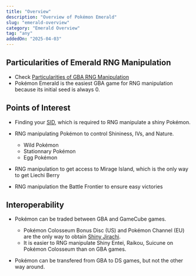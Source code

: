 ```yaml
---
title: "Overview"
description: "Overview of Pokémon Emerald"
slug: "emerald-overview"
category: "Emerald Overview"
tag: "any"
addedOn: "2025-04-03"
---
```


## Particularities of Emerald RNG Manipulation
 - Check [Particularities of GBA RNG Manipulation](/gba-overview)
 - Pokémon Emerald is the easiest GBA game for RNG manipulation because its initial seed is always 0.

## Points of Interest
- Finding your [SID](/gen3-sid), which is required to RNG manipulate a shiny Pokémon.

- RNG manipulating Pokémon to control Shininess, IVs, and Nature.
  - Wild Pokémon
  - Stationnary Pokémon
  - Egg Pokémon

- RNG manipulation to get access to Mirage Island, which is the only way to get Liechi Berry

- RNG manipulation the Battle Frontier to ensure easy victories

## Interoperability
- Pokémon can be traded between GBA and GameCube games.
  - Pokémon Colosseum Bonus Disc (US) and Pokémon Channel (EU) are the only way to obtain [Shiny Jirachi](/channel-jirachi).
  - It is easier to RNG manipulate Shiny Entei, Raikou, Suicune on Pokémon Colosseum than on GBA games.

- Pokémon can be transfered from GBA to DS games, but not the other way around.
